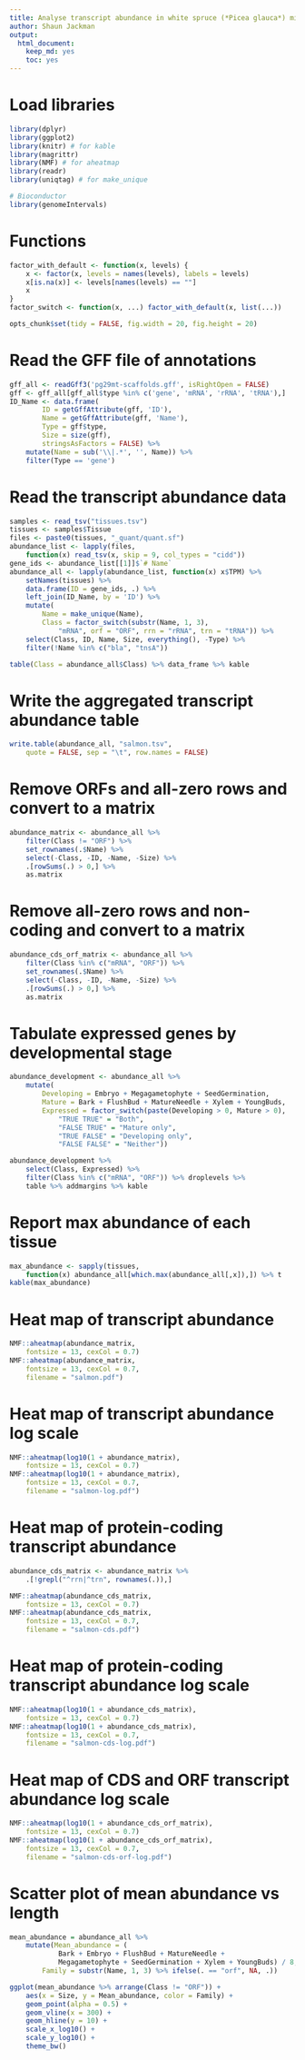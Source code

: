 ```yaml
---
title: Analyse transcript abundance in white spruce (*Picea glauca*) mitochondrion
author: Shaun Jackman
output:
  html_document:
    keep_md: yes
    toc: yes
---
```


# Load libraries
```r
library(dplyr)
library(ggplot2)
library(knitr) # for kable
library(magrittr)
library(NMF) # for aheatmap
library(readr)
library(uniqtag) # for make_unique

# Bioconductor
library(genomeIntervals)
```

# Functions
```r
factor_with_default <- function(x, levels) {
	x <- factor(x, levels = names(levels), labels = levels)
	x[is.na(x)] <- levels[names(levels) == ""]
	x
}
factor_switch <- function(x, ...) factor_with_default(x, list(...))
```

```r
opts_chunk$set(tidy = FALSE, fig.width = 20, fig.height = 20)
```

# Read the GFF file of annotations
```r
gff_all <- readGff3('pg29mt-scaffolds.gff', isRightOpen = FALSE)
gff <- gff_all[gff_all$type %in% c('gene', 'mRNA', 'rRNA', 'tRNA'),]
ID_Name <- data.frame(
		ID = getGffAttribute(gff, 'ID'),
		Name = getGffAttribute(gff, 'Name'),
		Type = gff$type,
		Size = size(gff),
		stringsAsFactors = FALSE) %>%
	mutate(Name = sub('\\|.*', '', Name)) %>%
	filter(Type == 'gene')
```

# Read the transcript abundance data
```r
samples <- read_tsv("tissues.tsv")
tissues <- samples$Tissue
files <- paste0(tissues, "_quant/quant.sf")
abundance_list <- lapply(files,
	function(x) read_tsv(x, skip = 9, col_types = "cidd"))
gene_ids <- abundance_list[[1]]$`# Name`
abundance_all <- lapply(abundance_list, function(x) x$TPM) %>%
	setNames(tissues) %>%
	data.frame(ID = gene_ids, .) %>%
	left_join(ID_Name, by = 'ID') %>%
	mutate(
		Name = make_unique(Name),
		Class = factor_switch(substr(Name, 1, 3),
			"mRNA", orf = "ORF", rrn = "rRNA", trn = "tRNA")) %>%
	select(Class, ID, Name, Size, everything(), -Type) %>%
	filter(!Name %in% c("bla", "tnsA"))

table(Class = abundance_all$Class) %>% data_frame %>% kable
```

# Write the aggregated transcript abundance table
```r
write.table(abundance_all, "salmon.tsv",
	quote = FALSE, sep = "\t", row.names = FALSE)
```

# Remove ORFs and all-zero rows and convert to a matrix
```r
abundance_matrix <- abundance_all %>%
	filter(Class != "ORF") %>%
	set_rownames(.$Name) %>%
	select(-Class, -ID, -Name, -Size) %>%
	.[rowSums(.) > 0,] %>%
	as.matrix
```

# Remove all-zero rows and non-coding and convert to a matrix
```r
abundance_cds_orf_matrix <- abundance_all %>%
	filter(Class %in% c("mRNA", "ORF")) %>%
	set_rownames(.$Name) %>%
	select(-Class, -ID, -Name, -Size) %>%
	.[rowSums(.) > 0,] %>%
	as.matrix
```

# Tabulate expressed genes by developmental stage
```r
abundance_development <- abundance_all %>%
	mutate(
		Developing = Embryo + Megagametophyte + SeedGermination,
		Mature = Bark + FlushBud + MatureNeedle + Xylem + YoungBuds,
		Expressed = factor_switch(paste(Developing > 0, Mature > 0),
			"TRUE TRUE" = "Both",
			"FALSE TRUE" = "Mature only",
			"TRUE FALSE" = "Developing only",
			"FALSE FALSE" = "Neither"))

abundance_development %>%
	select(Class, Expressed) %>%
	filter(Class %in% c("mRNA", "ORF")) %>% droplevels %>%
	table %>% addmargins %>% kable
```

# Report max abundance of each tissue
```r
max_abundance <- sapply(tissues,
	function(x) abundance_all[which.max(abundance_all[,x]),]) %>% t
kable(max_abundance)
```

# Heat map of transcript abundance
```r
NMF::aheatmap(abundance_matrix,
	fontsize = 13, cexCol = 0.7)
NMF::aheatmap(abundance_matrix,
	fontsize = 13, cexCol = 0.7,
	filename = "salmon.pdf")
```

# Heat map of transcript abundance log scale
```r
NMF::aheatmap(log10(1 + abundance_matrix),
	fontsize = 13, cexCol = 0.7)
NMF::aheatmap(log10(1 + abundance_matrix),
	fontsize = 13, cexCol = 0.7,
	filename = "salmon-log.pdf")
```

# Heat map of protein-coding transcript abundance
```r
abundance_cds_matrix <- abundance_matrix %>%
	.[!grepl("^rrn|^trn", rownames(.)),]

NMF::aheatmap(abundance_cds_matrix,
	fontsize = 13, cexCol = 0.7)
NMF::aheatmap(abundance_cds_matrix,
	fontsize = 13, cexCol = 0.7,
	filename = "salmon-cds.pdf")
```

# Heat map of protein-coding transcript abundance log scale
```r
NMF::aheatmap(log10(1 + abundance_cds_matrix),
	fontsize = 13, cexCol = 0.7)
NMF::aheatmap(log10(1 + abundance_cds_matrix),
	fontsize = 13, cexCol = 0.7,
	filename = "salmon-cds-log.pdf")
```

# Heat map of CDS and ORF transcript abundance log scale
```r
NMF::aheatmap(log10(1 + abundance_cds_orf_matrix),
	fontsize = 13, cexCol = 0.7)
NMF::aheatmap(log10(1 + abundance_cds_orf_matrix),
	fontsize = 13, cexCol = 0.7,
	filename = "salmon-cds-orf-log.pdf")
```

# Scatter plot of mean abundance vs length
```r
mean_abundance = abundance_all %>%
	mutate(Mean_abundance = (
			Bark + Embryo + FlushBud + MatureNeedle +
			Megagametophyte + SeedGermination + Xylem + YoungBuds) / 8,
		Family = substr(Name, 1, 3) %>% ifelse(. == "orf", NA, .))

ggplot(mean_abundance %>% arrange(Class != "ORF")) +
	aes(x = Size, y = Mean_abundance, color = Family) +
	geom_point(alpha = 0.5) +
	geom_vline(x = 300) +
	geom_hline(y = 10) +
	scale_x_log10() +
	scale_y_log10() +
	theme_bw()
```
